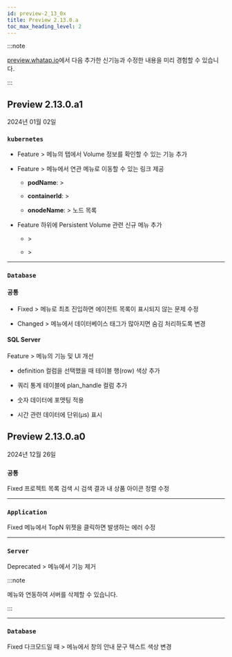 ```yaml
---
id: preview-2_13_0x
title: Preview 2.13.0.a
toc_max_heading_level: 2
---
```


<head>
<meta name="robots" content="noindex, nofollow"/>
</head>

:::note

[preview.whatap.io](https://preview.whatap.io)에서 다음 추가한 신기능과 수정한 내용을 미리 경험할 수 있습니다. 

:::

## Preview 2.13.0.a1

2024년 01월 02일

<div class='indentTab'>

### `kubernetes`

- <Status priority='1'>Feature</Status> <Cmdname sid="side_dashboard" className="uitext" /> &gt; <Cmdname sid="side_containerMap" className="uitext" /> 메뉴의 <Cmdname sid="TTL06782" className="uitext" /> 탭에서 Volume 정보를 확인할 수 있는 기능 추가

- <Status priority='1'>Feature</Status> <Cmdname sid="side_container" className="uitext" /> &gt; <Cmdname sid="side_oomContainer" className="uitext" /> 메뉴에서 연관 메뉴로 이동할 수 있는 링크 제공

  - **podName**: <Cmdname sid="side_workload" className="uitext" /> &gt; <Cmdname sid="side_podList" className="uitext" />

  - **containerId**: <Cmdname sid="side_container" className="uitext" /> &gt; <Cmdname sid="side_containerList" className="uitext" />

  - **onodeName**: <Cmdname sid="side_cluster" className="uitext" /> &gt; <Cmdname sid="side_nodeList" className="uitext" /> 노드 목록

- <Status priority='1'>Feature</Status> <Cmdname sid="side_cluster" className="uitext" /> 하위에 Persistent Volume 관련 신규 메뉴 추가

  - <Cmdname sid="side_cluster" className="uitext" /> &gt; <Cmdname sid="side_kubePvList" className="uitext" />

  - <Cmdname sid="side_cluster" className="uitext" /> &gt; <Cmdname sid="side_kubePvcList" className="uitext" />

---

### `Database`

#### 공통

- <Status priority='0'>Fixed</Status> <Cmdname sid="side_management" className="uitext" /> &gt; <Cmdname sid="side_dbAgents" className="uitext" /> 메뉴로 최초 진입하면 에이전트 목록이 표시되지 않는 문제 수정

- <Status priority='1'>Changed</Status> <Cmdname sid="side_dashboard" className="uitext" /> &gt; <Cmdname sid="side_dbMonitoring" className="uitext" /> 메뉴에서 데이터베이스 태그가 많아지면 숨김 처리하도록 변경

#### SQL Server

<Status priority='1'>Feature</Status> <Cmdname sid="side_reportStat" className="uitext" /> &gt; <Cmdname sid="side_dbProcedureStat" className="uitext" /> 메뉴의 기능 및 UI 개선

- <UI>definition</UI> 컬럼을 선택했을 때 테이블 행(row) 색상 추가

- 쿼리 통계 테이블에 <UI>plan_handle</UI> 컬럼 추가

- 숫자 데이터에 포맷팅 적용

- 시간 관련 데이터에 단위(μs) 표시

</div>


## Preview 2.13.0.a0

2024년 12월 26일

<div class='indentTab'>


### `공통`

<Status priority='0'>Fixed</Status> 프로젝트 목록 검색 시 검색 결과 내 상품 아이콘 정렬 수정

---

### `Application`

<Status priority='0'>Fixed</Status> <Cmdname sid="side_integratedFlexboard" className="uitext" /> 메뉴에서 <Cmdname sid="AA002" className="uitext" /> <UI>TopN</UI> 위젯을 클릭하면 발생하는 에러 수정

---

### `Server`

<Status priority='1'>Deprecated</Status> <Cmdname sid="side_serverList" className="uitext" /> &gt; <Cmdname sid="side_serverInventory" className="uitext" /> 메뉴에서 <Cmdname sid="delete" className="uitext" /> 기능 제거

:::note

<Cmdname sid="side_serverList" className="uitext" /> 메뉴와 연동하여 서버를 삭제할 수 있습니다.

:::

---

### `Database`

<Status priority='0'>Fixed</Status> 다크모드일 때 <Cmdname sid="side_dashboard" className="uitext" /> &gt; <Cmdname sid="side_dbMonitoring" className="uitext" /> 메뉴에서 <Cmdname sid="session_kill" className="uitext" /> 창의 안내 문구 텍스트 색상 변경

</div>